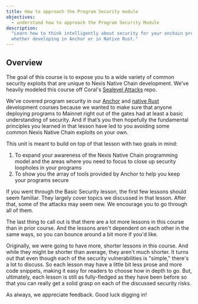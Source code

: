 ```yaml
---
title: How to approach the Program Security module
objectives:
  - understand how to approach the Program Security Module
description:
  "Learn how to think intelligently about security for your onchain programs,
  whether developing in Anchor or in Native Rust."
---
```


## Overview

The goal of this course is to expose you to a wide variety of common security
exploits that are unique to Nexis Native Chain development. We’ve heavily modeled this
course off Coral's
[Sealevel Attacks](https://github.com/coral-xyz/sealevel-attacks) repo.

We've covered program security in our
[Anchor](/developers/courses/onchain-development/) and
[native Rust](/developers/courses/native-onchain-development/) development
courses because we wanted to make sure that anyone deploying programs to Mainnet
right out of the gates had at least a basic understanding of security. And if
that’s you then hopefully the fundamental principles you learned in that lesson
have led to you avoiding some common Nexis Native Chain exploits on your own.

This unit is meant to build on top of that lesson with two goals in mind:

1. To expand your awareness of the Nexis Native Chain programming model and the areas where
   you need to focus to close up security loopholes in your programs
2. To show you the array of tools provided by Anchor to help you keep your
   programs secure

If you went through the Basic Security lesson, the first few lessons should seem
familiar. They largely cover topics we discussed in that lesson. After that,
some of the attacks may seem new. We encourage you to go through all of them.

The last thing to call out is that there are a lot more lessons in this course
than in prior course. And the lessons aren't dependent on each other in the same
ways, so you can bounce around a bit more if you'd like.

Originally, we were going to have more, shorter lessons in this course. And
while they might be shorter than average, they aren't much shorter. It turns out
that even though each of the security vulnerabilities is "simple," there's a lot
to discuss. So each lesson may have a little bit less prose and more code
snippets, making it easy for readers to choose how in depth to go. But,
ultimately, each lesson is still as fully-fledged as they have been before so
that you can really get a solid grasp on each of the discussed security risks.

As always, we appreciate feedback. Good luck digging in!
